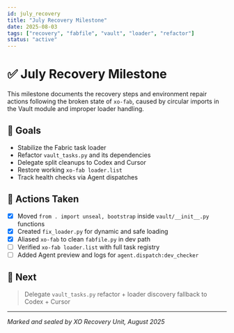 ```yaml
---
id: july_recovery
title: "July Recovery Milestone"
date: 2025-08-03
tags: ["recovery", "fabfile", "vault", "loader", "refactor"]
status: "active"
---
```


# ✅ July Recovery Milestone

This milestone documents the recovery steps and environment repair actions following the broken state of `xo-fab`, caused by circular imports in the Vault module and improper loader handling.

## 🔧 Goals

- Stabilize the Fabric task loader
- Refactor `vault_tasks.py` and its dependencies
- Delegate split cleanups to Codex and Cursor
- Restore working `xo-fab loader.list`
- Track health checks via Agent dispatches

## 🔁 Actions Taken

- [x] Moved `from . import unseal, bootstrap` inside `vault/__init__.py` functions
- [x] Created `fix_loader.py` for dynamic and safe loading
- [x] Aliased `xo-fab` to clean `fabfile.py` in dev path
- [ ] Verified `xo-fab loader.list` with full task registry
- [ ] Added Agent preview and logs for `agent.dispatch:dev_checker`

## 💬 Next

> Delegate `vault_tasks.py` refactor + loader discovery fallback to Codex + Cursor

---

_Marked and sealed by XO Recovery Unit, August 2025_
